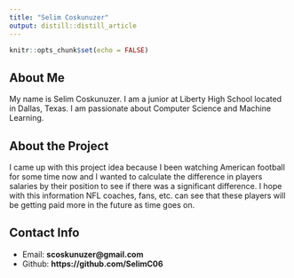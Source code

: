 ```yaml
---
title: "Selim Coskunuzer"
output: distill::distill_article
---
```


```r
knitr::opts_chunk$set(echo = FALSE)
```

## About Me

My name is Selim Coskunuzer. I am a junior at Liberty High School located in Dallas, Texas. I am passionate about Computer Science and Machine Learning.

## About the Project

I came up with this project idea because I been watching American football for some time now and I wanted to calculate the difference in players salaries by their position to see if there was a significant difference. I hope with this information NFL coaches, fans, etc. can see that these players will be getting paid more in the future as time goes on.

## Contact Info

* Email: **scoskunuzer@gmail.com**
* Github: **https://github.com/SelimC06**
